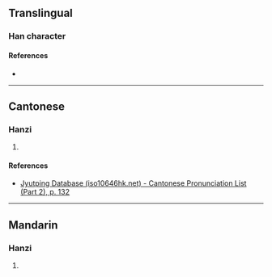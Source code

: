 {{character info/new}}
==Translingual==

===Han character===
{{Han char|rn=75|rad=木|as=13|sn=17|four=41953|canj=DYMH|ids=⿰木歲}}

====References====
* {{Han ref|kx=0556.100|dkj=15642|dj=0945.280|hdz=21301.010|uh=6A85|ud=27269|bh=ED48|bd=60744}}

----

==Cantonese==

===Hanzi===
{{yue-hanzi|jyut=[[seoi6]]|y=seui6}}

# {{rfdef|yue|sort=木13}}

====References====
* [http://www.iso10646hk.net/jp/document/download.jsp Jyutping Database (iso10646hk.net) - Cantonese Pronunciation List (Part 2), p. 132]

----

==Mandarin==

===Hanzi===
{{cmn-hanzi|pin=[[suì]] ([[sui4]])|wg=sui<sup>4</sup>}}

# {{rfdef|cmn|sort=木13}}